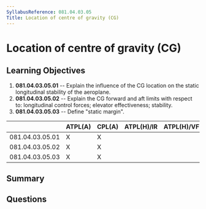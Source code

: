 ```yaml
---
SyllabusReference: 081.04.03.05
Title: Location of centre of gravity (CG)
---
```


# Location of centre of gravity (CG)

## Learning Objectives

1.  **081.04.03.05.01** -- Explain the influence of the CG location on the static
    longitudinal stability of the aeroplane.
2.  **081.04.03.05.02** -- Explain the CG forward and aft limits with respect to:
    longitudinal control forces; elevator effectiveness; stability.
3.  **081.04.03.05.03** -- Define "static margin".

|                 | ATPL(A) | CPL(A) | ATPL(H)/IR | ATPL(H)/VFR | CPL(H) | IR | CBIR(A) |
| --------------- | ------- | ------ | ---------- | ----------- | ------ | -- | ------- |
| 081.04.03.05.01 | X       | X      |            |             |        |    |         |
| 081.04.03.05.02 | X       | X      |            |             |        |    |         |
| 081.04.03.05.03 | X       | X      |            |             |        |    |         |

## Summary

## Questions
